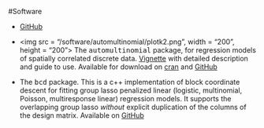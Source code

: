 #Software

* [GitHub](https://github.com/stephenberg)

* <img src = "/software/automultinomial/plotk2.png", width = "200", height = "200"> The <tt>automultinomial</tt> package, for regression models of spatially correlated discrete data.  [Vignette](/software/automultinomial/vignette.pdf) with detailed description and guide to use. Available for download on 
[cran](https://cran.r-project.org/web/packages/automultinomial/index.html) and   [GitHub](https://github.com/stephenberg/automultinomial) 

* The <tt>bcd</tt> package. This is a c++ implementation of block coordinate descent for fitting group lasso penalized linear (logistic, multinomial, Poisson, multiresponse linear) regression models. It supports the overlapping group lasso *without* explicit duplication of the columns of the design matrix. Available on [GitHub](https://github.com/stephenberg/automultinomial)